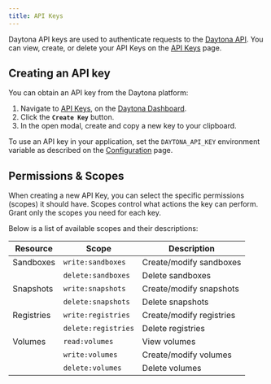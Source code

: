 ```yaml
---
title: API Keys
---
```


Daytona API keys are used to authenticate requests to the [Daytona API](/docs/en/tools/api). You can view, create, or delete your API Keys on the [API Keys](https://app.daytona.io/dashboard/keys) page.

## Creating an API key

You can obtain an API key from the Daytona platform:

1. Navigate to [API Keys](https://app.daytona.io/dashboard/keys), on the [Daytona Dashboard](https://app.daytona.io/dashboard/).
2. Click the **`Create Key`** button.
3. In the open modal, create and copy a new key to your clipboard.

To use an API key in your application, set the `DAYTONA_API_KEY` environment variable as described on the [Configuration](/docs/en/configuration) page.

## Permissions & Scopes

When creating a new API Key, you can select the specific permissions (scopes) it should have. Scopes control what actions the key can perform. Grant only the scopes you need for each key.

Below is a list of available scopes and their descriptions:

| Resource    | Scope                | Description                          |
|-------------|----------------------|--------------------------------------|
| Sandboxes   | `write:sandboxes`    | Create/modify sandboxes           |
|             | `delete:sandboxes`   | Delete sandboxes                     |
| Snapshots   | `write:snapshots`    | Create/modify snapshots           |
|             | `delete:snapshots`   | Delete snapshots                     |
| Registries  | `write:registries`   | Create/modify registries          |
|             | `delete:registries`  | Delete registries                    |
| Volumes     | `read:volumes`       | View volumes                         |
|             | `write:volumes`      | Create/modify volumes             |
|             | `delete:volumes`     | Delete volumes                       |
